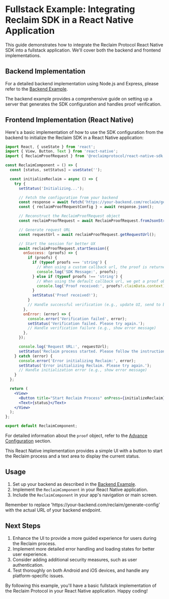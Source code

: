
# Fullstack Example: Integrating Reclaim SDK in a React Native Application

This guide demonstrates how to integrate the Reclaim Protocol React Native SDK into a fullstack application. We'll cover both the backend and frontend implementations.

## Backend Implementation

For a detailed backend implementation using Node.js and Express, please refer to the [Backend Example](/backend/backend-example).

<Callout type="info">
  The backend example provides a comprehensive guide on setting up a server that generates the SDK configuration and
  handles proof verification.
</Callout>

## Frontend Implementation (React Native)

Here's a basic implementation of how to use the SDK configuration from the backend to initialize the Reclaim SDK in a React Native application:

```jsx
import React, { useState } from 'react';
import { View, Button, Text } from 'react-native';
import { ReclaimProofRequest } from '@reclaimprotocol/react-native-sdk';

const ReclaimComponent = () => {
  const [status, setStatus] = useState('');

  const initializeReclaim = async () => {
    try {
      setStatus('Initializing...');

      // Fetch the configuration from your backend
      const response = await fetch('https://your-backend.com/reclaim/generate-config');
      const { reclaimProofRequestConfig } = await response.json();

      // Reconstruct the ReclaimProofRequest object
      const reclaimProofRequest = await ReclaimProofRequest.fromJsonString(reclaimProofRequestConfig);

      // Generate request URL
      const requestUrl = await reclaimProofRequest.getRequestUrl();

      // Start the session for better UX
      await reclaimProofRequest.startSession({
        onSuccess: (proofs) => {
          if (proofs) {
            if (typeof proofs === 'string') {
              // When using a custom callback url, the proof is returned to the callback url and we get a message instead of a proof
              console.log('SDK Message:', proofs);
            } else if (typeof proofs !== 'string') {
              // When using the default callback url, we get a proof object in the response
              console.log('Proof received:', proofs?.claimData.context);
            }
            setStatus('Proof received!');
          }
          // Handle successful verification (e.g., update UI, send to backend)
        },
        onError: (error) => {
          console.error('Verification failed', error);
          setStatus('Verification failed. Please try again.');
          // Handle verification failure (e.g., show error message)
        },
      });

      console.log('Request URL:', requestUrl);
      setStatus('Reclaim process started. Please follow the instructions.');
    } catch (error) {
      console.error('Error initializing Reclaim:', error);
      setStatus('Error initializing Reclaim. Please try again.');
      // Handle initialization error (e.g., show error message)
    }
  };

  return (
    <View>
      <Button title="Start Reclaim Process" onPress={initializeReclaim} />
      <Text>{status}</Text>
    </View>
  );
};

export default ReclaimComponent;
```

For detailed information about the `proof` object, refer to the [Advance Configuration](../advance-configurations/advance-options#understanding-the-proof-structure) section.

<Callout type="tip">
  This React Native implementation provides a simple UI with a button to start the Reclaim process and a text area to
  display the current status.
</Callout>

## Usage

1. Set up your backend as described in the [Backend Example](/backend/backend-example).
2. Implement the `ReclaimComponent` in your React Native application.
3. Include the `ReclaimComponent` in your app's navigation or main screen.

<Callout type="info">
  Remember to replace 'https://your-backend.com/reclaim/generate-config' with the actual URL of your backend endpoint.
</Callout>

## Next Steps

1. Enhance the UI to provide a more guided experience for users during the Reclaim process.
2. Implement more detailed error handling and loading states for better user experience.
3. Consider adding additional security measures, such as user authentication.
4. Test thoroughly on both Android and iOS devices, and handle any platform-specific issues.

By following this example, you'll have a basic fullstack implementation of the Reclaim Protocol in your React Native application. Happy coding!
